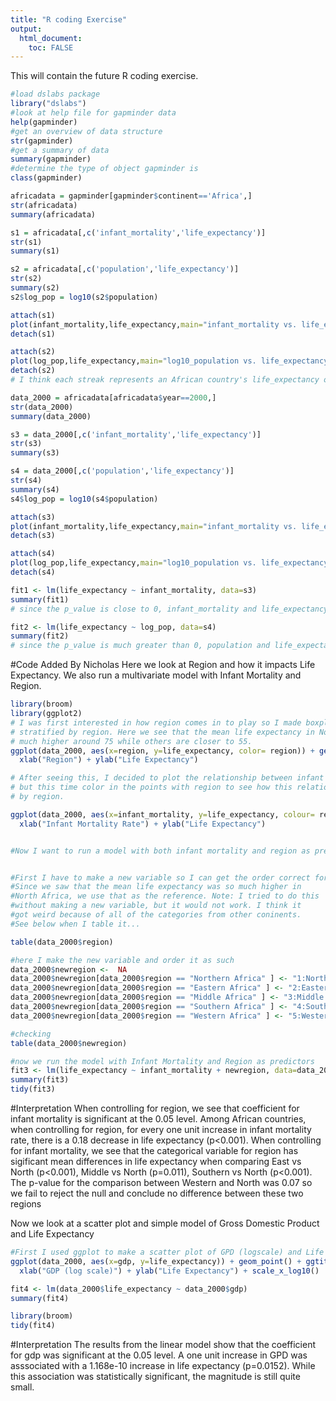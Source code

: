 ```yaml
---
title: "R coding Exercise"
output: 
  html_document:
    toc: FALSE
---
```


This will contain the future R coding exercise.

```r
#load dslabs package
library("dslabs")
#look at help file for gapminder data
help(gapminder)
#get an overview of data structure
str(gapminder)
#get a summary of data
summary(gapminder)
#determine the type of object gapminder is
class(gapminder)

africadata = gapminder[gapminder$continent=='Africa',]
str(africadata)
summary(africadata)

s1 = africadata[,c('infant_mortality','life_expectancy')]
str(s1)
summary(s1)

s2 = africadata[,c('population','life_expectancy')]
str(s2)
summary(s2)
s2$log_pop = log10(s2$population)

attach(s1)
plot(infant_mortality,life_expectancy,main="infant_mortality vs. life_expectancy")
detach(s1)

attach(s2)
plot(log_pop,life_expectancy,main="log10_population vs. life_expectancy")
detach(s2)
# I think each streak represents an African country's life_expectancy over the past decades. As the time went by, the pupulation grew bigger, and life expectancy went up as the quality of life improved.

data_2000 = africadata[africadata$year==2000,]
str(data_2000)
summary(data_2000)

s3 = data_2000[,c('infant_mortality','life_expectancy')]
str(s3)
summary(s3)

s4 = data_2000[,c('population','life_expectancy')]
str(s4)
summary(s4)
s4$log_pop = log10(s4$population)

attach(s3)
plot(infant_mortality,life_expectancy,main="infant_mortality vs. life_expectancy")
detach(s3)

attach(s4)
plot(log_pop,life_expectancy,main="log10_population vs. life_expectancy")
detach(s4)

fit1 <- lm(life_expectancy ~ infant_mortality, data=s3)
summary(fit1)
# since the p_value is close to 0, infant_mortality and life_expectancy are highly associated

fit2 <- lm(life_expectancy ~ log_pop, data=s4)
summary(fit2)
# since the p_value is much greater than 0, population and life_expectancy are not much associated

```

#Code Added By Nicholas
Here we look at Region and how it impacts Life Expectancy. We also run a multivariate model with Infant Mortality and Region.
```r
library(broom)
library(ggplot2)
# I was first interested in how region comes in to play so I made boxplots of life expectancy 
# stratified by region. Here we see that the mean life expectancy in North African Countries is
# much higher around 75 while others are closer to 55. 
ggplot(data_2000, aes(x=region, y=life_expectancy, color= region)) + geom_boxplot() + ggtitle("Boxplots of Life Expectancy by Region, Africa 2000") +
  xlab("Region") + ylab("Life Expectancy") 

# After seeing this, I decided to plot the relationship between infant mortality again, 
# but this time color in the points with region to see how this relationship might vary 
# by region.

ggplot(data_2000, aes(x=infant_mortality, y=life_expectancy, colour= region)) + geom_point() + ggtitle("Scatterplot of Infant Mortality and Life Expectancy Among African Countries") +
  xlab("Infant Mortality Rate") + ylab("Life Expectancy") 


#Now I want to run a model with both infant mortality and region as predictors


#First I have to make a new variable so I can get the order correct for reference coding. 
#Since we saw that the mean life expectancy was so much higher in 
#North Africa, we use that as the reference. Note: I tried to do this
#without making a new variable, but it would not work. I think it 
#got weird because of all of the categories from other coninents. 
#See below when I table it...

table(data_2000$region)

#here I make the new variable and order it as such
data_2000$newregion <-  NA 
data_2000$newregion[data_2000$region == "Northern Africa" ] <- "1:Northern Africa"
data_2000$newregion[data_2000$region == "Eastern Africa" ] <- "2:Eastern Africa"
data_2000$newregion[data_2000$region == "Middle Africa" ] <- "3:Middle Africa"
data_2000$newregion[data_2000$region == "Southern Africa" ] <- "4:Southern Africa"
data_2000$newregion[data_2000$region == "Western Africa" ] <- "5:Western Africa"

#checking
table(data_2000$newregion)

#now we run the model with Infant Mortality and Region as predictors
fit3 <- lm(life_expectancy ~ infant_mortality + newregion, data=data_2000)
summary(fit3)
tidy(fit3)

```

#Interpretation
When controlling for region, we see that coefficient for infant mortality is significant at the 0.05 level. Among African countries, when controlling for region, for every one unit increase in infant mortality rate, there is a 0.18 decrease in life expectancy (p<0.001). When controlling for infant mortality, we see that the categorical variable for region has sigificant mean differences in life expectancy when comparing East vs North (p<0.001), Middle vs North (p=0.011), Southern vs North (p<0.001). The p-value for the comparison between Western and North was 0.07 so we fail to reject the null and conclude no difference between these two regions

Now we look at a scatter plot and simple model of Gross Domestic Product and Life Expectancy
```r

#First I used ggplot to make a scatter plot of GPD (logscale) and Life Expectancy
ggplot(data_2000, aes(x=gdp, y=life_expectancy)) + geom_point() + ggtitle("Scatterplot of GDP and Life Expectancy Among African Countries") +
  xlab("GDP (log scale)") + ylab("Life Expectancy") + scale_x_log10() 

fit4 <- lm(data_2000$life_expectancy ~ data_2000$gdp)
summary(fit4)

library(broom)
tidy(fit4)

```

#Interpretation
The results from the linear model show that the coefficient for gdp was significant at the 0.05 level. A one unit increase in GPD was asssociated with a 1.168e-10 increase in life expectancy (p=0.0152). While this association was statistically significant, the magnitude is still quite small. 